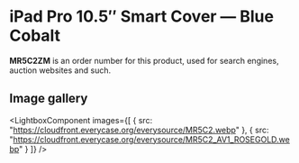 
# iPad Pro 10.5″ Smart Cover — Blue Cobalt

<Callout type='info' emoji='👉🏻'>**MR5C2ZM** is an order number for this product, used for search engines, auction websites and such.</Callout>

## Image gallery

<LightboxComponent
    images={[
      {
        src: "https://cloudfront.everycase.org/everysource/MR5C2.webp"
      },
      {
        src: "https://cloudfront.everycase.org/everysource/MR5C2_AV1_ROSEGOLD.webp"
      }
    ]}
  />
